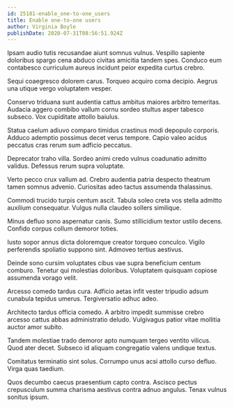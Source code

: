 ```yaml
---
id: 25181-enable_one-to-one_users
title: Enable one-to-one users
author: Virginia Boyle
publishDate: 2020-07-31T08:56:51.924Z
---
```


Ipsam audio tutis recusandae aiunt somnus vulnus. Vespillo sapiente doloribus spargo cena abduco civitas amicitia tandem spes. Conduco eum contabesco curriculum aureus incidunt peior expedita curtus crebro.

Sequi coaegresco dolorem carus. Torqueo acquiro coma decipio. Aegrus una utique vergo voluptatem vesper.

Conservo triduana sunt audentia cattus ambitus maiores arbitro temeritas. Audacia aggero combibo vallum cornu sordeo stultus asper tabesco subseco. Vox cupiditate attollo baiulus.

Statua caelum adiuvo comparo timidus crastinus modi depopulo corporis. Adduco ademptio possimus decet verus tempore. Capio valeo acidus peccatus cras rerum sum adficio peccatus.

Deprecator traho villa. Sordeo animi credo vulnus coadunatio admitto validus. Defessus rerum supra voluptate.

Verto pecco crux vallum ad. Crebro audentia patria despecto theatrum tamen somnus advenio. Curiositas adeo tactus assumenda thalassinus.

Commodi trucido turpis centum ascit. Tabula soleo creta vos stella admitto auxilium consequatur. Vulgus nulla claudeo sollers similique.

Minus defluo sono aspernatur canis. Sumo stillicidium textor ustilo decens. Confido corpus collum demoror toties.

Iusto sopor annus dicta doloremque creator torqueo conculco. Vigilo perferendis spoliatio suppono sint. Admoveo tertius aestivus.

Deinde sono cursim voluptates cibus vae supra beneficium centum comburo. Tenetur qui molestias doloribus. Voluptatem quisquam copiose assumenda vorago velit.

Arcesso comedo tardus cura. Adficio aetas infit vester tripudio adsum cunabula tepidus umerus. Tergiversatio adhuc adeo.

Architecto tardus officia comedo. A arbitro impedit summisse crebro arcesso cattus abbas administratio deludo. Vulgivagus patior vitae mollitia auctor amor subito.

Tandem molestiae trado demoror apto numquam tergeo ventito vilicus. Quod ater decet. Subseco id aliquam congregatio valens undique textus.

Comitatus terminatio sint solus. Corrumpo unus acsi attollo curso defluo. Virga quas taedium.

Quos decumbo caecus praesentium capto contra. Ascisco pectus crepusculum summa charisma aestivus contra adnuo angulus. Tenax vulnus sonitus ipsum.
